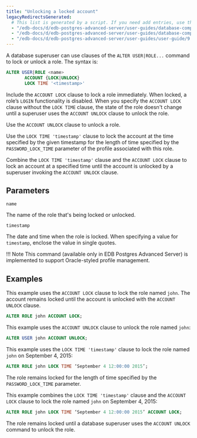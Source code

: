 ```yaml
---
title: "Unlocking a locked account"
legacyRedirectsGenerated:
  # This list is generated by a script. If you need add entries, use the `legacyRedirects` key.
  - "/edb-docs/d/edb-postgres-advanced-server/user-guides/database-compatibility-for-oracle-developers-guide/9.6/Database_Compatibility_for_Oracle_Developers_Guide_v9.6.1.034.html"
  - "/edb-docs/d/edb-postgres-advanced-server/user-guides/database-compatibility-for-oracle-developers-guide/9.5/Database_Compatibility_for_Oracle_Developers_Guide.1.034.html"
  - "/edb-docs/d/edb-postgres-advanced-server/user-guides/user-guide/9.5/EDB_Postgres_Enterprise_Guide.1.031.html"
---
```


<div id="unlocking_a_locked_account" class="registered_link"></div>

A database superuser can use clauses of the `ALTER USER|ROLE...` command to lock or unlock a role. The syntax is:

```sql
ALTER USER|ROLE <name>
       ACCOUNT {LOCK|UNLOCK}
       LOCK TIME '<timestamp>'
```

Include the `ACCOUNT LOCK` clause to lock a role immediately. When locked, a role’s `LOGIN` functionality is disabled. When you specify the `ACCOUNT LOCK` clause without the `LOCK TIME` clause, the state of the role doesn't change until a superuser uses the `ACCOUNT UNLOCK` clause to unlock the role.

Use the `ACCOUNT UNLOCK` clause to unlock a role.

Use the `LOCK TIME 'timestamp'` clause to lock the account at the time specified by the given timestamp for the length of time specified by the `PASSWORD_LOCK_TIME` parameter of the profile associated with this role.

Combine the `LOCK TIME 'timestamp'` clause and the `ACCOUNT LOCK` clause to lock an account at a specified time until the account is unlocked by a superuser invoking the `ACCOUNT UNLOCK` clause.

## Parameters

`name`

  The name of the role that's being locked or unlocked.

`timestamp`

  The date and time when the role is locked. When specifying a value for `timestamp`, enclose the value in single quotes.

!!! Note
    This command (available only in EDB Postgres Advanced Server) is implemented to support Oracle-styled profile management.

## Examples

This example uses the `ACCOUNT LOCK` clause to lock the role named `john`. The account remains locked until the account is unlocked with the `ACCOUNT UNLOCK` clause.

```sql
ALTER ROLE john ACCOUNT LOCK;
```

This example uses the `ACCOUNT UNLOCK` clause to unlock the role named `john`:

```sql
ALTER USER john ACCOUNT UNLOCK;
```

This example uses the `LOCK TIME 'timestamp'` clause to lock the role named `john` on September 4, 2015:

```sql
ALTER ROLE john LOCK TIME ‘September 4 12:00:00 2015’;
```

The role remains locked for the length of time specified by the `PASSWORD_LOCK_TIME` parameter.

This example combines the `LOCK TIME 'timestamp'` clause and the `ACCOUNT LOCK` clause to lock the role named `john` on September 4, 2015:

```sql
ALTER ROLE john LOCK TIME ‘September 4 12:00:00 2015’ ACCOUNT LOCK;
```

The role remains locked until a database superuser uses the `ACCOUNT UNLOCK` command to unlock the role.
